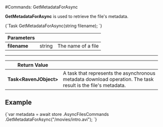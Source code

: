 
#Commands: GetMetadataForAsync

**GetMetadataForAsync** is used to retrieve the file's metadata.



<TabItem value="get_metadata_1" label="get_metadata_1">
<CodeBlock language="csharp">
{`Task<RavenJObject> GetMetadataForAsync(string filename);
`}
</CodeBlock>
</TabItem>

| Parameters | | |
| ------------- | ------------- | ----- |
| **filename** | string | The name of a file |

---

| Return Value | |
| ------------- | ------------- |
| **Task&lt;RavenJObject&gt;** |  A task that represents the asynchronous metadata download operation. The task result is the file's metadata. |

## Example

<TabItem value="get_metadata_2" label="get_metadata_2">
<CodeBlock language="csharp">
{`var metadata = await store
	.AsyncFilesCommands
	.GetMetadataForAsync("/movies/intro.avi");
`}
</CodeBlock>
</TabItem>

